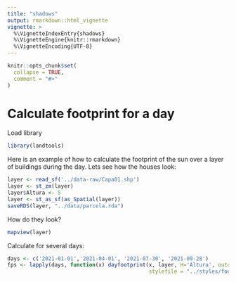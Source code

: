 ```yaml
---
title: "shadows"
output: rmarkdown::html_vignette
vignette: >
  %\VignetteIndexEntry{shadows}
  %\VignetteEngine{knitr::rmarkdown}
  %\VignetteEncoding{UTF-8}
---
```


```r
knitr::opts_chunk$set(
  collapse = TRUE,
  comment = "#>"
)
```

# Calculate footprint for a day
Load library

```r
library(landtools)
```

Here is an example of how to calculate the footprint of the sun over a layer 
of buildings during the day. Lets see how the houses look: 

```r
layer <- read_sf('../data-raw/Capa01.shp')
layer <- st_zm(layer)
layer$Altura <- 5
layer <- st_as_sf(as_Spatial(layer))
saveRDS(layer, "../data/parcela.rda")
```

How do they look?
```r
mapview(layer)
```


Calculate for several days:
```r
days <- c('2021-01-01','2021-04-01', '2021-07-30', '2021-09-28')
fps <- lapply(days, function(x) dayfootprint(x, layer, H='Altura', outdir='../outputs/', Xmin = 60,
                                             stylefile = "../styles/footprint_azul.qml"))
```
